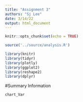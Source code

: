 ```yaml
---
title: "Assignment 3"
authors: "Sj Lee"
date: 3/14/22
output: html_document
---
```


```r
knitr::opts_chunk$set(echo = TRUE)
```

```r
source('../source/analysis.R')

library(knitr)
library(tidyr)
library(plotly)
library(ggplot2)
library(reshape2)
library(dplyr)
```

#Summary Information



```r
chart_Var

```
